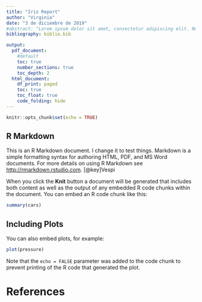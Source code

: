 ```yaml
---
title: "Iris Report"
author: "Virginia"
date: "3 de diciembre de 2019"
#abstract: "Lorem ipsum dolor sit amet, consectetur adipiscing elit. Nullam ut scelerisque nisi. Nullam at nisl egestas, varius nisl vitae, dignissim ex. Morbi scelerisque et nibh sit amet efficitur. Etiam aliquet libero sed tempor gravida. Proin nec turpis a nisl congue vulputate ac et purus. Sed ex quam, congue ac nisi nec, tincidunt hendrerit orci. Donec imperdiet metus nec tincidunt ornare. Cras a erat accumsan, efficitur est in, aliquet sapien. Morbi posuere massa ut cursus convallis. Etiam sit amet interdum massa. Integer vehicula sapien metus, vel eleifend nisl gravida ut. Nullam et magna at ante porttitor porta nec ac risus. Maecenas non suscipit urna, nec ultricies nisi. Quisque euismod nisi id nibh pharetra elementum. Sed ultricies sem quis diam maximus, ac viverra lectus ultrices. Praesent feugiat feugiat lorem ac euismod. Morbi feugiat, mi non pretium vulputate, sem ipsum feugiat lectus, vitae laoreet quam lectus et libero. Aliquam id metus in mi pulvinar cursus. Phasellus lacinia elit vel gravida convallis. Quisque eleifend lectus a orci imperdiet condimentum."
bibliography: biblio.bib

output:
  pdf_document: 
    #default
    toc: true
    number_sections: true
    toc_depth: 2
  html_document:
    df_print: paged
    toc: true
    toc_float: true
    code_folding: hide
---
```


```r
knitr::opts_chunk$set(echo = TRUE)
```

## R Markdown

This is an R Markdown document. I change it to test things. Markdown is a simple formatting syntax for authoring HTML, PDF, and MS Word documents. For more details on using R Markdown see <http://rmarkdown.rstudio.com>. [@key]Vespi

When you click the **Knit** button a document will be generated that includes both content as well as the output of any embedded R code chunks within the document. You can embed an R code chunk like this:

```r
summary(cars)
```


## Including Plots

You can also embed plots, for example:

```r
plot(pressure)
```

Note that the `echo = FALSE` parameter was added to the code chunk to prevent printing of the R code that generated the plot.

# References
